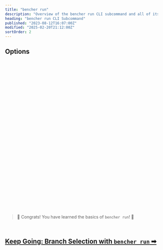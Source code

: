 ```yaml
---
title: "bencher run"
description: "Overview of the bencher run CLI subcommand and all of its flags, arguments, and features"
heading: "bencher run CLI Subcommand"
published: "2023-08-12T16:07:00Z"
modified: "2025-02-20T21:12:00Z"
sortOrder: 2
---
```



<Intro />

<Cmd />

<BenchmarkCommand />

## Options

<Project />

<br />

<Token />

<br />

<BranchSelection />

<br />

<Testbed />

<br />

<Thresholds />

<br />

<Adapters />

<br />

<Iter />

<br />

<Fold />

<br />

<Backdate />

<br />

<AllowFailure />

<br />

<Format />

<br />

<Quiet />

<br />

<GitHubActions />

<br />

<CiOnlyThresholds />

<br />

<CiOnlyOnAlert />

<br />

<CiId />

<br/>

<CiNumber />

<br/>

<Shell />

<br />

<Flag />

<br />

<Exec />

<br />

<Host />

<br />

<InsecureHost />

<br />

<NativeTls />

<br />

<Timeout />

<br />

<Attempts />

<br />

<RetryAfter />

<br />

<DryRun />

<br />

<Help />

<br />
<br />

> 🐰 Congrats! You have learned the basics of <code>bencher run</code>! 🎉

<br/>

<h2><a href="/docs/explanation/branch-selection/">Keep Going: Branch Selection with <code>bencher run</code> ➡</a></h2>
